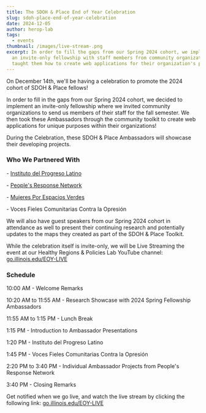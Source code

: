 ```yaml
---
title: The SDOH & Place End of Year Celebration
slug: sdoh-place-end-of-year-celebration
date: 2024-12-05
author: herop-lab
tags:
  - events
thumbnail: /images/live-stream-.png
excerpt: In order to fill the gaps from our Spring 2024 cohort, we implemented
  an invite-only fellowship with staff members from community organizations. We
  taught them how to create web applications for their organization's purposes.
---
```

On December 14th, we'll be having a celebration to promote the 2024 cohort of SDOH & Place fellows!

In order to fill in the gaps from our Spring 2024 cohort, we decided to implement an invite-only fellowship where we invited community organizations to send us members of their staff for the fall semester. We then took these Ambassadors through the community toolkit to create web applications for unique purposes within their organizations! 

During the Celebration, these SDOH & Place Ambassadors will showcase their developing projects.

### Who We Partnered With

\- [Instituto del Progreso Latino](https://www.institutochicago.org/)

\- [People's Response Network](https://prn.mayfirst.info/)

\- [Mujeres Por Espacios Verdes](https://www.womenforgreenspaces.org/)

\- Voces Fieles Comunitarias Contra la Opresión

We will also have guest speakers from our Spring 2024 cohort in attendance as well to present their continuing research and potentially updates to the maps they created as part of the SDOH & Place Toolkit.

While the celebration itself is invite-only, we will be Live Streaming the event at our Healthy Regions & Policies Lab YouTube channel: [go.illinois.edu/EOY-LIVE](go.illinois.edu/EOY-LIVE)

### Schedule

10:00 AM - Welcome Remarks

10:20 AM to 11:55 AM - Research Showcase with 2024 Spring Fellowship Ambassadors

11:55 AM to 1:15 PM - Lunch Break

1:15 PM - Introduction to Ambassador Presentations

1:20 PM - Instituto del Progreso Latino

1:45 PM - Voces Fieles Comunitarias Contra la Opresión

2:20 PM to 3:40 PM - Individual Ambassador Projects from People's Response Network

3:40 PM - Closing Remarks

Get notified when we go live, and watch the live stream by clicking the following link: [go.illinois.edu/EOY-LIVE](go.illinois.edu/EOY-LIVE)
